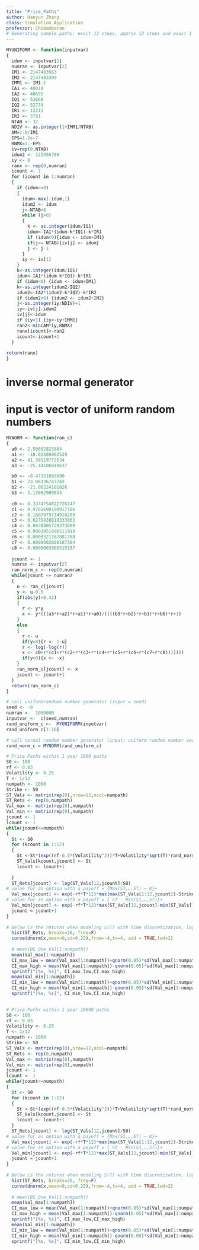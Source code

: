 ```yaml
---
title: "Price_Paths"
author: Hanyun Zhang
class: Simulation Application
professor: Chidambaran
# Generating sample paths: exact 12 steps, approx 12 steps and exact 1 step
---
```


```r
MYUNIFORM <- function(inputvar)
{
  idum <- inputvar[1]
  numran <- inputvar[2]
  IM1 <- 2147483563
  IM2 <- 2147483399
  IMM1 <- IM1-1
  IA1 <- 40014
  IA2 <- 40692
  IQ1 <- 53668 
  IQ2 <- 52774
  IR1 <- 12211
  IR2 <- 3791
  NTAB <- 32
  NDIV <- as.integer(1+IMM1/NTAB)
  AM=1.0/IM1
  EPS=1.2e-7
  RNMX=1.-EPS
  iv=rep(0,NTAB)
  idum2 <- 123456789
  iy <- 0
  ranx <- rep(0,numran)
  icount <- 1
  for (icount in 1:numran)
  {
    if (idum<=0)
    {
      idum<-max(-idum,1)
      idum2 <- idum
      j<-NTAB+8
      while (j>0)
      {
        k <- as.integer(idum/IQ1)
        idum<-IA1*(idum-k*IQ1)-k*IR1
        if (idum<0){idum <- idum+IM1}
        if(j<= NTAB){iv[j] <- idum}
        j <- j-1
      }
      iy <- iv[1]
    }
    k<-as.integer(idum/IQ1)
    idum<-IA1*(idum-k*IQ1)-k*IR1
    if (idum<0) {idum <- idum+IM1}
    k<-as.integer(idum2/IQ2)
    idum2<-IA2*(idum2-k*IQ2)-k*IR2
    if (idum2<0) {idum2 <- idum2+IM2}
    j<-as.integer(iy/NDIV)+1
    iy<-iv[j]-idum2
    iv[j]<-idum
    if (iy<1) {iy<-iy+IMM1}
    ran2<-min(AM*iy,RNMX)
    ranx[icount]<-ran2
    icount<-icount+1
  }
  
return(ranx)
}
```
# inverse normal generator
# input is vector of uniform random numbers

```r
MYNORM <- function(ran_c)
{
  a0 <- 2.50662823884
  a1 <- -18.61500062529
  a2 <- 41.39119773534
  a3 <- -25.44106049637

  b0 <- -8.47351093090
  b1 <- 23.08336743743
  b2 <- -21.06224101826
  b3 <- 3.13082909833
  
  c0 <- 0.3374754822726147
  c1 <- 0.9761690190917186
  c2 <- 0.1607979714918209
  c3 <- 0.0276438810333863
  c4 <- 0.0038405729373609
  c5 <- 0.0003951896511919
  c6 <- 0.0000321767881768
  c7 <- 0.0000002888167364
  c8 <- 0.0000003960315187
  
  jcount <- 1
  numran <- inputvar[2]
  ran_norm_c <- rep(0,numran)
  while(jcount <= numran)
  {
    u <- ran_c[jcount]
    y <- u-0.5
    if(abs(y)<0.42)
    {
      r <- y*y
      x <- y*(((a3*r+a2)*r+a1)*r+a0)/((((b3*r+b2)*r+b1)*r+b0)*r+1)
    }
    else
    {
      r <- u
      if(y>0){r <- 1-u}
      r <- log(-log(r))
      x <- c0+r*(c1+r*(c2+r*(c3+r*(c4+r*(c5+r*(c6+r*(c7+r*c8)))))))
      if(y<0){x <- -x}
    }
    ran_norm_c[jcount] <- x
    jcount <- jcount+1
  } 
  return(ran_norm_c)
}
```

```r
# call uniformrandome number generator (input = seed)
seed <- -0
numran <-  1000000
inputvar <-  c(seed,numran)
rand_uniform_c <-  MYUNIFORM(inputvar)
rand_uniform_c[1:10]

# call normal random number generator (input: uniform random number vector)
rand_norm_c = MYNORM(rand_uniform_c)
```

```r
# Price Paths within 1 year 1000 paths
S0 <- 100
rf <- 0.03
Volatility <- 0.25
T <- 1/12
numpath <- 1000
Strike <- S0
ST_Vals <- matrix(rep(0),nrow=12,ncol=numpath)
ST_Rets <- rep(0,numpath)
Val_max <- matrix(rep(0),numpath)
Val_min <- matrix(rep(0),numpath)
jcount <- 1
lcount <- 1
while(jcount<=numpath)
{
  St <- S0
  for (kcount in 1:12)
  {
    St <-St*(exp((rf-0.5*(Volatility^2))*T+Volatility*sqrt(T)*rand_norm_c[lcount]))
    ST_Vals[kcount,jcount] <- St
    lcount <- lcount+1
    
  }
  ST_Rets[jcount] <- log(ST_Vals[12,jcount]/S0)
# value for an option with a payoff = {Max(S1,…,ST) – K}+
  Val_max[jcount] <- exp(-rf*T*12)*max(max(ST_Vals[1:12,jcount])-Strike,0)
# value for an option with a payoff = { ST - Min(S1,…,ST)}+
  Val_min[jcount] <- exp(-rf*T*12)*max(ST_Vals[12,jcount]-min(ST_Vals[1:12,jcount]),0)
  jcount = jcount+1
}
  
# Below is the returns when modeling S(T) with time discretization, log-normal case curve is an overlay of normal density function
  hist(ST_Rets, breaks=20, freq=F)
  curve(dnorm(x,mean=0,sd=0.25),from=-4,to=4, add = TRUE,lwd=2)
  
  # mean(BS_One_Val[1:numpath])
  mean(Val_max[1:numpath])
  CI_max_low = mean(Val_max[1:numpath])+qnorm(0.05)*sd(Val_max[1:numpath])
  CI_max_high = mean(Val_max[1:numpath])-qnorm(0.05)*sd(Val_max[1:numpath])
  sprintf("[%s, %s]", CI_max_low,CI_max_high)
  mean(Val_min[1:numpath])
  CI_min_low = mean(Val_min[1:numpath])+qnorm(0.05)*sd(Val_min[1:numpath])
  CI_min_high = mean(Val_min[1:numpath])-qnorm(0.05)*sd(Val_min[1:numpath])  
  sprintf("[%s, %s]", CI_min_low,CI_min_high)
  
```

```r
# Price Paths within 1 year 10000 paths
S0 <- 100
rf <- 0.03
Volatility <- 0.25
T <- 1/12
numpath <- 1000
Strike <- S0
ST_Vals <- matrix(rep(0),nrow=12,ncol=numpath)
ST_Rets <- rep(0,numpath)   
Val_max <- matrix(rep(0),numpath)
Val_min <- matrix(rep(0),numpath)
jcount <- 1
lcount <- 1
while(jcount<=numpath)
{
  St <- S0
  for (kcount in 1:12)
  {
    St <-St*(exp((rf-0.5*(Volatility^2))*T+Volatility*sqrt(T)*rand_norm_c[lcount]))
    ST_Vals[kcount,jcount] <- St
    lcount <- lcount+1
  }
  ST_Rets[jcount] <- log(ST_Vals[12,jcount]/S0)
# value for an option with a payoff = {Max(S1,…,ST) – K}+
  Val_max[jcount] <- exp(-rf*T*12)*max(max(ST_Vals[1:12,jcount])-Strike,0)
# value for an option with a payoff = { ST - Min(S1,…,ST)}+
  Val_min[jcount] <- exp(-rf*T*12)*max(ST_Vals[12,jcount]-min(ST_Vals[1:12,jcount]),0)
  jcount = jcount+1
}
  
# Below is the returns when modeling S(T) with time discretization, log-normal case curve is an overlay of normal density function
  hist(ST_Rets, breaks=20, freq=F)
  curve(dnorm(x,mean=0,sd=0.25),from=-4,to=4, add = TRUE,lwd=2)
  
  # mean(BS_One_Val[1:numpath])
  mean(Val_max[1:numpath])
  CI_max_low = mean(Val_max[1:numpath])+qnorm(0.05)*sd(Val_max[1:numpath])
  CI_max_high = mean(Val_max[1:numpath])-qnorm(0.05)*sd(Val_max[1:numpath])
  sprintf("[%s, %s]", CI_max_low,CI_max_high)
  mean(Val_min[1:numpath])
  CI_min_low = mean(Val_min[1:numpath])+qnorm(0.05)*sd(Val_min[1:numpath])
  CI_min_high = mean(Val_min[1:numpath])-qnorm(0.05)*sd(Val_min[1:numpath])  
  sprintf("[%s, %s]", CI_min_low,CI_min_high)
```


